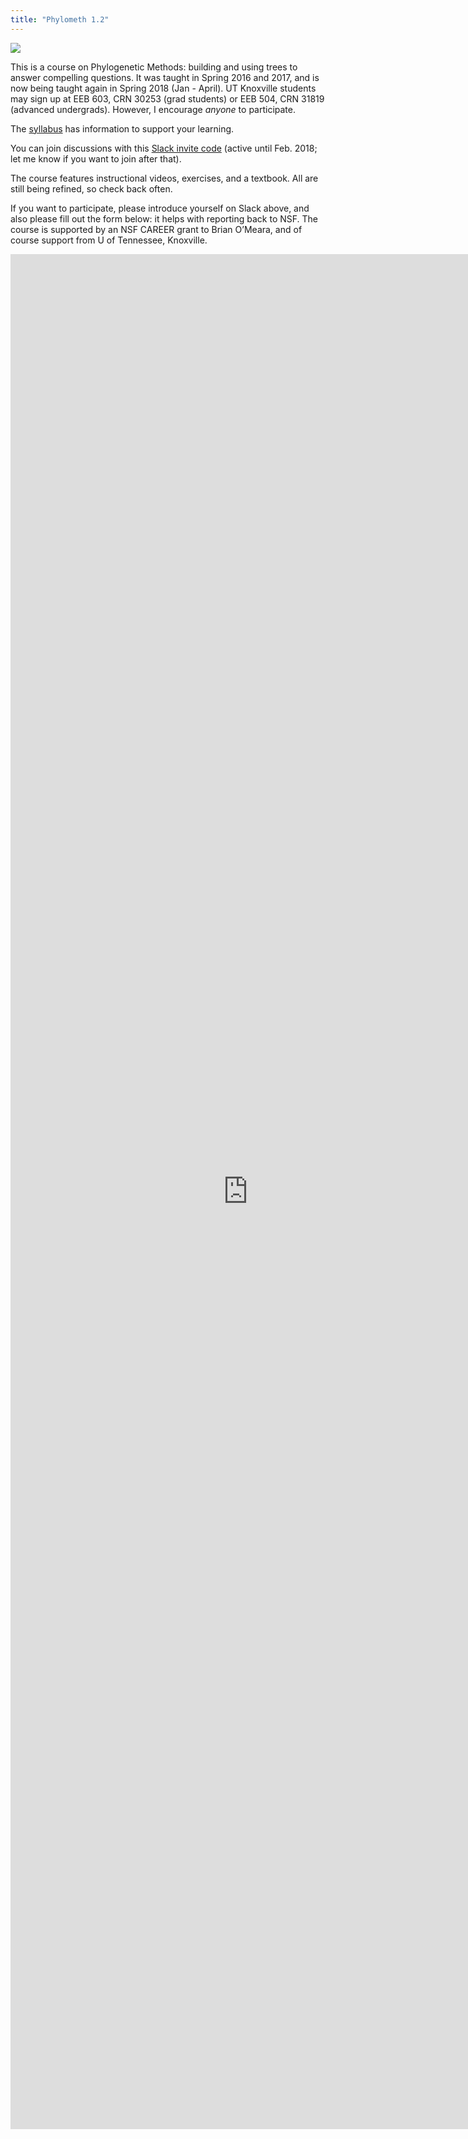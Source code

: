```yaml
---
title: "Phylometh 1.2"
---
```


![](Figure1Revised-1170x500.jpg)

This is a course on Phylogenetic Methods: building and using trees to answer compelling questions. It was taught in Spring 2016 and 2017, and is now being taught again in Spring 2018 (Jan - April). UT Knoxville students may sign up at EEB 603, CRN 30253 (grad students) or EEB 504, CRN 31819 (advanced undergrads). However, I encourage *anyone* to participate. 

The [syllabus](syllabus.html) has information to support your learning. 

You can join discussions with this [Slack invite code](https://join.slack.com/t/phylometh/shared_invite/enQtMjk3ODcxNTk3MzE4LTkzY2VlNDU0NGQ1NmI1ZjQ0OTY4NDY2Y2RlMTUyNjA5N2IwNjZiYmQ2YjdkYzZhNTQ4YjUzNTIyNzU0YzU5Nzg) (active until Feb. 2018; let me know if you want to join after that).

The course features instructional videos, exercises, and a textbook. All are still being refined, so check back often.

If you want to participate, please introduce yourself on Slack above, and also please fill out the form below: it helps with reporting back to NSF. The course is supported by an NSF CAREER grant to Brian O'Meara, and of course support from U of Tennessee, Knoxville.

<iframe src="https://docs.google.com/forms/d/1J18Y4h6RRUdnmg9vI9dt6CUwOdgVYMkDASTQiZfMoFc/viewform?embedded=true" width="760" height="3000" frameborder="0" marginwidth="0" marginheight="0"></iframe>